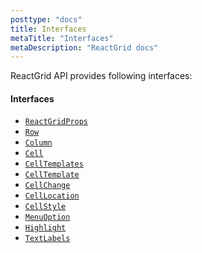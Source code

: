 ```yaml
---
posttype: "docs"
title: Interfaces
metaTitle: "Interfaces"
metaDescription: "ReactGrid docs"
---
```


ReactGrid API provides following interfaces:

#### Interfaces

- [`ReactGridProps`](/docs/3.1/7-api/0-interfaces/1-reactgrid-props/)
- [`Row`](/docs/3.1/7-api/0-interfaces/2-row/)
- [`Column`](/docs/3.1/7-api/0-interfaces/3-column/)
- [`Cell`](/docs/3.1/7-api/0-interfaces/4-cell/)
- [`CellTemplates`](/3.1/7-api/0-interfaces/6a-cell-templates/)
- [`CellTemplate`](/docs/3.1/7-api/0-interfaces/5-cell-template/)
- [`CellChange`](/docs/3.1/7-api/1-types/2-cell-change/)
- [`CellLocation`](/docs/3.1/7-api/0-interfaces/6-cell-location/)
- [`CellStyle`](/docs/3.1/7-api/0-interfaces/7-cell-style/)
- [`MenuOption`](/docs/3.1/7-api/0-interfaces/8-menuoption/)
- [`Highlight`](/docs/3.1/7-api/0-interfaces/9-highlight/)
- [`TextLabels`](/docs/3.1/7-api/0-interfaces/90-textlabels/)